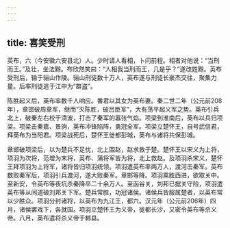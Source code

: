 ```yaml
---
---
---
```

title: 喜笑受刑
---



英布，六（今安徽六安县北）人。少时请人看相，卜问前程。相者对他说：“当刑而王。”及壮，坐法黥。布欣然笑曰：“人相我当刑而王，几是乎？”遂改姓黥。英布受刑后，输于骊山作陵。骊山刑徒数十万人，英布遂与刑徒长豪杰交往，聚集力量。后率刑徒逃于江中为“群盗”。

陈胜起义后，英布率数千人响应。番君以其女为英布妻。秦二世二年（公元前208年），章邯破周章军，继而“灭陈胜，破吕臣军”，大有荡平起义军之势。英布引兵北上，破秦左右校于清波，打击了秦军的嚣张气焰。项梁到淮南后，英布以兵归项梁。项梁击秦嘉、景驹，英布冲锋陷阵，勇冠全军。项梁立楚怀王，自号武信君，拜英布为当阳君。项梁战死后，楚怀王徙都彭城，英布与诸将共保彭城。

章邯破项梁后，以为楚兵不足忧，北上围赵，赵求救于楚。楚怀王以宋义为上将，项羽为次将，范增为末将，英布、蒲将军皆为将，北上救赵。及项羽杀宋义，楚怀王拜项羽为上将军，诸将皆归项羽统领。项羽遣英布率两万人，渡河击秦军。英布数败秦军后，项羽引兵渡河，遂大败秦军。章邯等降。项羽乘胜西进，欲取关中。至新安，令英布等夜坑杀秦降卒二十余万人。至函谷关，刘邦已据关守险，项羽遣英布等从间道破刘邦关下军。楚兵常胜，功冠诸侯。诸侯兵皆服属楚者，以英布常以少胜众。项羽分封诸将，以英布为九江王，都六。汉元年（公元前206年）四月，诸侯罢戏下，各就国。项羽立楚怀王为义帝，徙都长沙，又密令英布等杀义帝。八月，英布遣将杀义帝于郴县。